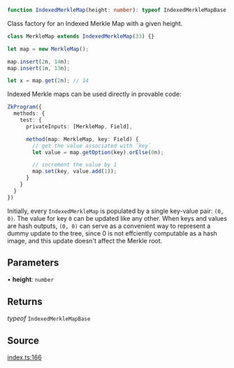 ```ts
function IndexedMerkleMap(height: number): typeof IndexedMerkleMapBase
```

Class factory for an Indexed Merkle Map with a given height.

```ts
class MerkleMap extends IndexedMerkleMap(33) {}

let map = new MerkleMap();

map.insert(2n, 14n);
map.insert(1n, 13n);

let x = map.get(2n); // 14
```

Indexed Merkle maps can be used directly in provable code:

```ts
ZkProgram({
  methods: {
    test: {
      privateInputs: [MerkleMap, Field],

      method(map: MerkleMap, key: Field) {
        // get the value associated with `key`
        let value = map.getOption(key).orElse(0n);

        // increment the value by 1
        map.set(key, value.add(1));
      }
    }
  }
})
```

Initially, every `IndexedMerkleMap` is populated by a single key-value pair: `(0, 0)`. The value for key `0` can be updated like any other.
When keys and values are hash outputs, `(0, 0)` can serve as a convenient way to represent a dummy update to the tree, since 0 is not
effciently computable as a hash image, and this update doesn't affect the Merkle root.

## Parameters

• **height**: `number`

## Returns

*typeof* `IndexedMerkleMapBase`

## Source

[index.ts:166](https://github.com/o1-labs/o1js/blob/6ebbc23710f6de023fea6d83dc93c5a914c571f2/src/index.ts#L166)
